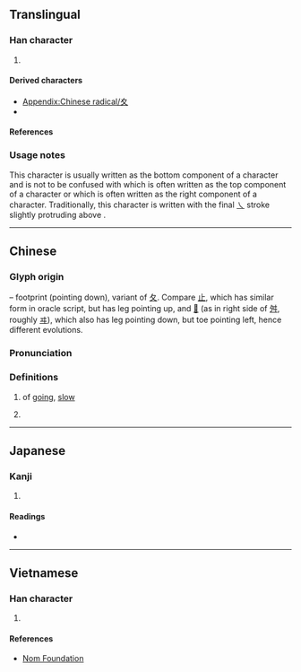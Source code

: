 {{also|夂|攵}}
{{character info}}
{{character info|⼢}}
==Translingual==
{{stroke order|type=animate}}

===Han character===
{{Han char|rn=35|rad=夊|as=00|sn=3|four=|canj=HE,XXHE|ids=⿻𠂊㇏}}

# {{mul-kangxi radical-def}}

====Derived characters====
* [[Appendix:Chinese radical/夊]]
* {{l|mul|[[𣲋]], [[䒘]], [[𢖻]], [[麦]], [[畟]], [[𪊎]], [[憂]], [[𧃍]], [[𧃰]], [[囱]], [[後]]}} <!-- Characters containing 夊 but listed under a different radical -->

====References====
{{Han ref|kx=0245.010|dkj=05708|dj=0485.180|hdz=20867.160|uh=590A}}

===Usage notes===
This character is usually written as the bottom component of a character and is not to be confused with {{l|mul|夂}} which is often written as the top component of a character or {{l|mul|攵}} which is often written as the right component of a character. Traditionally, this character is written with the final [[㇏]] stroke slightly protruding above {{l|mul|ク}}.

----

==Chinese==
{{zh-forms}}

===Glyph origin===
{{Han etym}}
{{liushu|p}} – footprint (pointing down), variant of [[夂]]. Compare [[止]], which has similar form in oracle script, but has leg pointing up, and [[𡕒]] (as in right side of [[舛]], roughly [[ヰ]]), which also has leg pointing down, but toe pointing left, hence different evolutions.

===Pronunciation===
{{zh-pron
|m=suī
|c=seoi1
|h=pfs=soi, sui
|mn=sui
|w=
|mc=2+1
|oc=2+1
|ma=|ma2=
|cat=v
}}

===Definitions===
{{zh-hanzi}}

# {{zh-hg}} of [[going]], [[slow]]
# {{zh-alt-form|綏|tr=-}}

----

==Japanese==

===Kanji===
{{ja-kanji|grade=9|rs=夊00}}

# {{rfdef|ja|sort=夊00}}

====Readings====
* {{ja-readings|on=[[すい]] (sui)|kun=[[すいにょう]] (suinyō)}}

----

==Vietnamese==

===Han character===
{{vi-readings|reading=truy|rs=夊00}}

# {{rfdef|vi|sort=夊00}}

====References====
* [http://nomfoundation.org/common/nom_details.php?codepoint=590a Nom Foundation]

[[Category:CJKV radicals| ]]